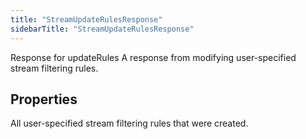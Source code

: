 ```yaml
---
title: "StreamUpdateRulesResponse"
sidebarTitle: "StreamUpdateRulesResponse"
---
```


Response for updateRules
A response from modifying user-specified stream filtering rules.

## Properties

<ResponseField name="data" type="any[]">
All user-specified stream filtering rules that were created.
</ResponseField>





<ResponseField name="errors" type="any[]">

</ResponseField>



<ResponseField name="meta" type="Record\<string, any\>" required>

</ResponseField>

